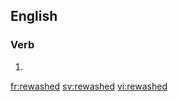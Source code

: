 ==English==

===Verb===
{{head|en}}

# {{en-past of|rewash}}

[[fr:rewashed]]
[[sv:rewashed]]
[[vi:rewashed]]